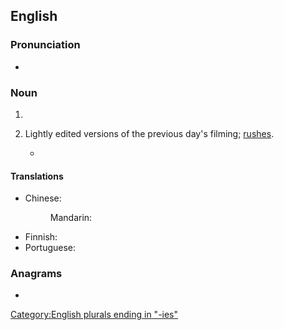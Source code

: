 ==English==

===Pronunciation===
* {{a|UK}} {{IPA|/ˈdeɪliːz/|lang=en}}

===Noun===
{{head|en|noun plural form}}

# {{plural of|daily|lang=en}}
# {{lb|en|cinematography}} Lightly edited versions of the previous day's filming; [[rushes]].
#* {{quote-book|lang=en|year=1972|title=American Cinematographer - Volume 53  |author= |page=811 |ISBN= |passage=The chances are that a cameraman requesting that his '''dailies''' be printed at the middle of the scale is cheating himself. }}

====Translations====
{{trans-top|items produced daily}}
* Chinese:
*: Mandarin: {{t-needed|cmn}}
{{trans-mid}}
* Finnish: {{t|fi|päivittäistavarat|p}}
* Portuguese: {{t-needed|pt}}
{{trans-bottom}}

{{trans-see|rushes}}

===Anagrams===
* {{anagrams|en|a=adeiils|liaised|sedilia}}

[[Category:English plurals ending in "-ies"]]